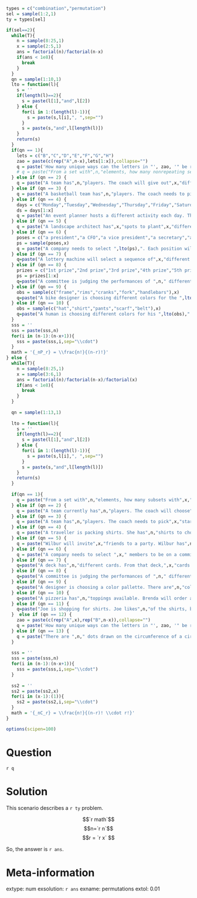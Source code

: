 ```r

types = c("combination","permutation")
sel = sample(1:2,1)
ty = types[sel]

if(sel==2){
  while(T){
    n = sample(8:25,1)
    x = sample(2:5,1)
    ans = factorial(n)/factorial(n-x)
    if(ans < 1e8){
      break
    }
  }
  qn = sample(1:10,1)
  lto = function(l){
    s = ''
    if(length(l)==2){
      s = paste(l[1],"and",l[2])
    } else {
      for(i in 1:(length(l)-1)){
        s = paste(s,l[i],", ",sep="")
      }
      s = paste(s,"and",l[length(l)])
    }
    return(s)
  }
  if(qn == 1){
    lets = c("B","C","D","E","F","G","H")
    zao = paste(c(rep("A",n-x),lets[1:x]),collapse="")
    q = paste('How many unique ways can the letters in "', zao, '" be rearranged? (There are ',n-x,' As.)',sep="")
    # q = paste("From a set with",n,"elements, how many nonrepeating sequences of",x,"elements are possible?")
  } else if (qn == 2) {
    q = paste("A team has",n,"players. The coach will give out",x,"different prizes to different players. How many ways could the coach do this?")
  } else if (qn == 3) {
    q = paste("A basketball team has",n,"players. The coach needs to pick players to fill",x,"different positions. How many ways could the coach do this?")
  } else if (qn == 4) {
    days = c("Monday","Tuesday","Wednesday","Thursday","Friday","Saturday","Sunday")
    ds = days[1:x]
    q = paste("An event planner hosts a different activity each day. The planner still needs to schedule activities for ",lto(ds),". The planner has ",n," different activities available to choose from. How many schedules are possible?",sep="")
  } else if (qn == 5) {
    q = paste("A landscape architect has",x,"spots to plant",x,"different trees. The landscape architect has",n,"different trees available. How many configurations are possible?")
  } else if (qn == 6) {
    poses = c("a president","a CFO","a vice president","a secretary","a manager")
    ps = sample(poses,x)
    q = paste("A company needs to select ",lto(ps),". Each position will be held by a different person. The company is considering the same pool of ",n," applicants for each position. How many configurations are possible?",sep="")
  } else if (qn == 7) {
    q=paste("A lottery machine will select a sequence of",x,"different numbered marbles. The selection process begins with",n,"different numbered marbles to choose from. How many different sequences are possible?")
  } else if (qn == 8) {
    prizes = c("1st prize","2nd prize","3rd prize","4th prize","5th prize")
    ps = prizes[1:x]
    q=paste("A committee is judging the performances of ",n," different acrobats. The committee needs to assign ",lto(ps),". How many ways could the committee assign the prizes?",sep="")
  } else if (qn == 9) {
    obs = sample(c("frame","rims","cranks","fork","handlebars"),x)
    q=paste("A bike designer is choosing different colors for the ",lto(obs),". There are ",n," colors available. How many color configurations are possible? (The same color can not be used twice.)",sep="")
  } else if (qn == 10) {
    obs = sample(c("hat","shirt","pants","scarf","belt"),x)
    q=paste("A human is choosing different colors for his ",lto(obs),". The same ",n," colors are available for each item. How many color configurations are possible? (The same color can not be used twice.)",sep="")
  }
  sss = ''
  sss = paste(sss,n)
  for(i in (n-1):(n-x+1)){
    sss = paste(sss,i,sep="\\cdot")
  }
  math = '{_nP_r} = \\frac{n!}{(n-r)!}'
} else {
  while(T){
    n = sample(8:25,1)
    x = sample(3:6,1)
    ans = factorial(n)/factorial(n-x)/factorial(x)
    if(ans < 1e8){
      break
    }
  }
  
  qn = sample(1:13,1)
  
  lto = function(l){
    s = ''
    if(length(l)==2){
      s = paste(l[1],"and",l[2])
    } else {
      for(i in 1:(length(l)-1)){
        s = paste(s,l[i],", ",sep="")
      }
      s = paste(s,"and",l[length(l)])
    }
    return(s)
  }
  
  if(qn == 1){
    q = paste("From a set with",n,"elements, how many subsets with",x,"elements are possible? (A set is an orderless, nonrepeating collection of elements.)")
  } else if (qn == 2) {
    q = paste("A team currently has",n,"players. The coach will choose",x,"players to cut from the team. How many possibilities does the coach need to consider?")
  } else if (qn == 3) {
    q = paste("A team has",n,"players. The coach needs to pick",x,"starters. How many possibilities exist?")
  } else if (qn == 4) {
    q = paste("A traveller is packing shirts. She has",n,"shirts to choose from, but will only bring",x,"shirts. How many possibilities exist?")
  } else if (qn == 5) {
    q = paste("Wilbur will invite",x,"friends to a party. Wilbur has",n,"different friends he is considering inviting. How many possibilities exist?")
  } else if (qn == 6) {
    q = paste("A company needs to select ",x," members to be on a committee. The company is considering a pool of ",n," applicants. How many possibilities exist?",sep="")
  } else if (qn == 7) {
    q=paste("A deck has",n,"different cards. From that deck,",x,"cards are dealt into a player's hand. How many different hands are possible?")
  } else if (qn == 8) {
    q=paste("A committee is judging the performances of ",n," different acrobats. The committee needs to assign ",x," equivalent prizes. How many ways could the committee assign the prizes?",sep="")
  } else if (qn == 9) {
    q=paste("A designer is choosing a color pallette. There are",n,"colors available, but the designer will only choose",x,"colors for her pallette. How many pallettes are possible?")
  } else if (qn == 10) {
    q=paste("A pizzeria has",n,"toppings available. Brenda will order a pizza with",x,"toppings. How many different pizzas is Brenda choosing between?")
  } else if (qn == 11) {
    q=paste("Joe is shopping for shirts. Joe likes",n,"of the shirts, but will only buy",x,"of them. How many possibilities exist?")
  }  else if (qn == 12) {
    zao = paste(c(rep("A",x),rep("B",n-x)),collapse="")
    q = paste('How many unique ways can the letters in "', zao, '" be rearranged? (There are ',x,' As and ',n-x,' Bs.)',sep="")
  } else if (qn == 13) {
    q = paste("There are ",n," dots drawn on the circumference of a circle. Patricia will choose ",x," of the dots to draw a simple ",x,"-sided polygon. How many different polygons are possible? (A simple polygon does not intersect itself. For each set of points on a circle, there is only one simple polygon.)",sep="")
  }
  
  sss = ''
  sss = paste(sss,n)
  for(i in (n-1):(n-x+1)){
    sss = paste(sss,i,sep="\\cdot")
  }
  
  ss2 = ''
  ss2 = paste(ss2,x)
  for(i in (x-1):(1)){
    ss2 = paste(ss2,i,sep="\\cdot")
  }
  math = '{_nC_r} = \\frac{n!}{(n-r)! \\cdot r!}'
}

options(scipen=100)
```

Question
========

`r q`

Solution
========

This scenario describes a `r ty` problem.

$$`r math`$$
$$n=`r n`$$
$$r = `r x` $$

So, the answer is `r ans`.

Meta-information
============
extype: num
exsolution: `r ans`
exname: permutations
extol: 0.01